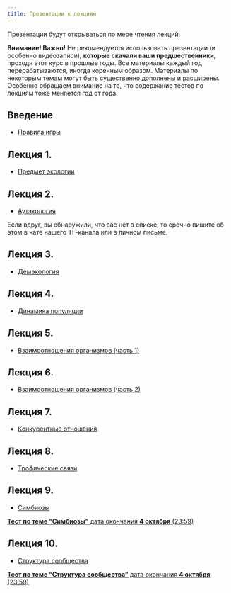 ```yaml
---
title: Презентации к лекциям
---
```


Презентации будут открываться по мере чтения лекций.

**Внимание! Важно!**  Не рекомендуется использовать презентации (и особенно видеозаписи), **которые скачали ваши предшественники**, проходя этот курс в прошлые годы. Все материалы каждый год перерабатываются, иногда коренным образом. Материалы по некоторым темам могут быть существенно дополнены и расширены. Особенно обращаем внимание на то, что содержание тестов по лекциям тоже меняется год от года. 


<!-- Версия для биологов -->

## Введение

- [Правила игры](Presentations/Lecture Introduction.pdf)

## Лекция 1.

- [Предмет экологии](Presentations//Lecture 1 Предмет экологии.pdf)

## Лекция 2.

- [Аутэкология](Presentations/Lecture 2 Аутэкология .pdf)

<!-- + [**Тест по лекциям 1 и 2** дата окончания **13 сентября** (23:59)](https://forms.gle/R3wFo1wphqEoqh2H9) Дедлайн для данного теста **13.09.2025 в 23:59**. Работы, сданные после этого времени, **оцениваться не будут**. -->

Если вдруг, вы обнаружили, что вас нет в списке, то срочно пишите об этом в чате нашего ТГ-канала или в личном письме. 



## Лекция 3.

- [Демэкология](Presentations//Lecture 3 Популяция и ее структура.pdf)

<!-- + [**Тест по теме "Популяционные группировки и их струкутра"** дата окончания **20 сентября** (23:59)](https://docs.google.com/forms/d/e/1FAIpQLSf8mYPyo77Pl64xWXDBSBBVJyIRnP8bjhfXc1pS48M0k1tXWg/viewform?usp=header) -->


## Лекция 4.

- [Динамика популяции](Presentations//Lecture 4 Динамика популяции.pdf)

<!-- [**Тест по теме "Динамика популций"** дата окончания **20 сентября** (23:59)](https://docs.google.com/forms/d/e/1FAIpQLScLLBtTCkam29hECovbyTzS3OJgSY96eXy2KU6kP6K3gMB-yg/viewform?usp=header) -->


## Лекция 5.

- [Взаимоотношения организмов (часть 1)](Presentations//Lecture 5 Симфизиология.pdf)

<!-- [**Тест по теме "Симфизиологические связи"** дата окончания **20 сентября** (23:59)](https://docs.google.com/forms/d/e/1FAIpQLSf6kagaWsEPCnB-ZS4LaqgWP1KhfwWjR5eVZn4MyjiWNbsSVA/viewform?usp=header) -->

## Лекция 6.

- [Взаимоотношения организмов (часть 2)](Presentations//Lecture 6 Классификация отношений.pdf)

<!-- [**Тест по теме "Взаимоотношения организмов"** дата окончания **20 сентября** (23:59)](https://docs.google.com/forms/d/e/1FAIpQLSdBQqhKKFDaZyHh8erBgKrNhVIjtRqRJmFXsVFpD5AEnspwEw/viewform?usp=header) -->


## Лекция 7.

- [Конкурентные отношения](Presentations//Lecture 7 Конкуренция.pdf)

<!-- [**Тест по теме "Конкурентные отношения"** дата окончания **27 сентября** (23:59)](https://docs.google.com/forms/d/e/1FAIpQLSd5oFpMQZlcnG2cuSo4GlNr-qAYyNSCRxCtABIfGFiZ_PYEZA/viewform?usp=preview) -->



## Лекция 8.

- [Трофические связи](Presentations//Lecture 8 Трофические связи.pdf)


<!-- [**Тест по теме "Трофические связи"** дата окончания **27 сентября** (23:59)](https://docs.google.com/forms/d/e/1FAIpQLSfMhDkL9Skp-NSIo7cJ_4yYXQOg2_vUrZetblsgWWkO64Gomg/viewform?usp=header) -->

## Лекция 9.

- [Симбиозы](Presentations//Lecture 9 Симбиозы.pdf)

[**Тест по теме "Симбиозы"** дата окончания **4 октября** (23:59)](https://docs.google.com/forms/d/e/1FAIpQLSey8J018UdlMYsVC__gS_w1YRld6Y3dhIUaUpVJNss90gIXyw/viewform?usp=preview)


<!-- <font color='red'> -->
<!-- <font size=8px> -->

<!-- [Контрольная работа №1](https://docs.google.com/forms/d/e/1FAIpQLSeIAQRnihTXHseM90dIld4eN21dvKSxmlDTysG0Qtg8CDdRag/viewform?usp=header) -->

<!-- </font> -->





## Лекция 10.

- [Структура сообщества](Presentations//Lecture 10 Структура сообщества.pdf)

[**Тест по теме "Структура сообщества"** дата окончания **4 октября** (23:59)](https://docs.google.com/forms/d/e/1FAIpQLSex5TSoeZR3milp9n90cI2lRUHhyQ9Y3P-CmMF7hkjudHjb3Q/viewform?usp=header)


<!-- ## Лекция 11 и 12. -->

<!-- - [Экосистемы и сукцессии](Presentations//Lecture 11 Экосистема19.pdf) -->


<!-- - [Экосистемы хорологические единицы](Presentations//Lecture 13 Экосистемы хорологические единицы.pdf) -->


<!-- ## Презентация для семинара по теме "Температура и живые системы" -->

<!-- - [Температура](Presentations//Temperature living systems.pdf) -->


<!-- ## Презентация для семинара по теме "Экологические группировки гидробионтов" -->

<!-- - [Экологические группировки гидробионтов](Presentations//Экологические группы гидробионтов Презентация к семинару Чернова 2022.pdf) -->





<!-- Версия для биотехнологов -->

<!-- ## Введение -->

<!-- - [Правила игры](Presentations/Lecture Introduction (биотехнологи).pdf) -->

<!-- ## Лекция 1. Предмет экологии. -->

<!-- - [Предмет экологии](Presentations//Введение в ОТС. Суть экологии (биотехнологи).pdf) -->

<!-- ## Лекция 2. Аутоэкология. -->

<!-- - [Аутэкология](Presentations/Аутэкология (биотехнологи).pdf) -->



<!-- ## Лекция 3. Структура популяций. -->

<!-- - [Демэкология](Presentations//Популяции и их структура (биотехнологи).pdf) -->


<!-- ## Лекция 4. Динамика популяций. -->


<!-- - [Динамика популяции](Presentations//Динамика популяции (биотехнологи).pdf) -->


<!-- ## Лекции 5-6. Взаимоотношения организмов. -->

<!-- - [Взаимоотношения организмов. Часть 1.](Presentations//05_06_Взаимоотношения организмов (биотехнологи).pdf) -->

<!-- **Дополнительные материалы** -->

<!-- - [Классификация симфизиологических связей (по В. Н. Белемишеву)](Presentations//Lecture 5 Взаимоотношения часть 1.pdf) -->

<!-- - [Видео лекции про симфизиологические связи](https://drive.google.com/file/d/1qkhwZqhE-mmFarFXI5Vgyts-hiCnNuA4/view?usp=sharing) -->

<!-- - [Симбиозы](Presentations//Lecture 9 Симбиозы.pdf) -->
<!-- - [Симбиозы. Видео](https://drive.google.com/file/d/1ikI8bSG5vgUVa_CZpeQvYBeJ8jqUoKk0/view?usp=sharing) -->



<!-- ## Лекция 6. Трофические связи. -->

<!-- - [Трофические связи](Presentations//Трофические связи (биотехнологи).pdf) -->



<!-- ## Лекция 7. Конкурентные отношения и структура сообществ. -->

<!-- - [Конкуренция, экологические ниши и структура сообществ](Presentations//07_Конкуренция и структура сообществ (биотехнологи).pdf) -->


<!-- ## Лекции 8. Струкутра и динамика экосистем -->


<!-- - [Структура и динамика экоситсем](Presentations//08_Структура и динамика экосистем (биотехнологи).pdf) -->

<!-- - [Глобальные круговороты (дополнительные материалы)](Presentations//Биогеохимические циклы (биотехнологи).pdf) -->



<!-- ## Лекция 8. -->


<!-- - [Структура и динамика сообщества](Presentations//Структура и динамика сообществ (биотехнологи).pdf) -->



<!-- ## Лекция 7. -->

<!-- - [Конкурентные отношения](Presentations//Lecture 7 Конкуренция.pdf) -->


<!-- ## Лекция 8. -->

<!-- - [Трофические связи](Presentations//Lecture 8 Трофические отношения.pdf) -->



<!-- ## Лекция 9. -->

<!-- - [Симбиозы](Presentations//Lecture 9 Симбиозы.pdf) -->



<!-- ## Лекция 10. -->

<!-- - [Структура сообщества](Presentations//Lecture 10 Структура сообщества.pdf) -->


<!-- ## Лекция 11 и 12. -->

<!-- - [Экосистемы и сукцессии](Presentations//Lecture 11 Экосистема19.pdf) -->


<!-- - [Экосистемы хорологические единицы](Presentations//Lecture 13 Экосистемы хорологические единицы.pdf) -->


<!-- ## Презентация для семинара по теме "Температура и живые системы" -->

<!-- - [Температура](Presentations//Temperature living systems.pdf) -->






